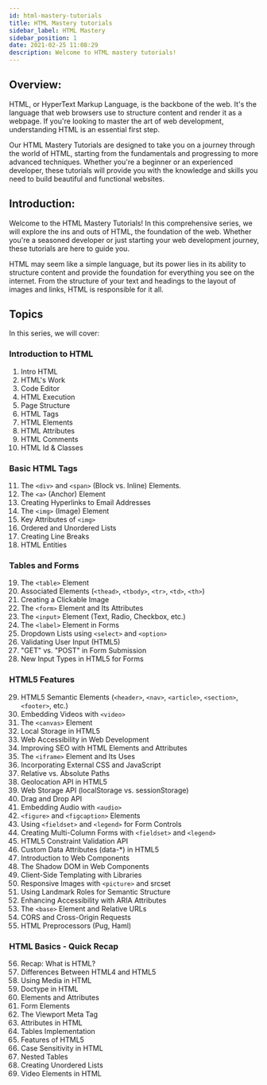 ```yaml
---
id: html-mastery-tutorials
title: HTML Mastery tutorials
sidebar_label: HTML Mastery
sidebar_position: 1
date: 2021-02-25 11:08:29
description: Welcome to HTML mastery tutorials!
---
```



## Overview:

HTML, or HyperText Markup Language, is the backbone of the web. It's the language that web browsers use to structure content and render it as a webpage. If you're looking to master the art of web development, understanding HTML is an essential first step.

Our HTML Mastery Tutorials are designed to take you on a journey through the world of HTML, starting from the fundamentals and progressing to more advanced techniques. Whether you're a beginner or an experienced developer, these tutorials will provide you with the knowledge and skills you need to build beautiful and functional websites.

## Introduction:

Welcome to the HTML Mastery Tutorials! In this comprehensive series, we will explore the ins and outs of HTML, the foundation of the web. Whether you're a seasoned developer or just starting your web development journey, these tutorials are here to guide you.

HTML may seem like a simple language, but its power lies in its ability to structure content and provide the foundation for everything you see on the internet. From the structure of your text and headings to the layout of images and links, HTML is responsible for it all.

## Topics

In this series, we will cover:

### Introduction to HTML

1. Intro HTML
2. HTML's Work
3. Code Editor
4. HTML Execution
5. Page Structure
6. HTML Tags
7. HTML Elements
8. HTML Attributes
9. HTML Comments
10. HTML Id & Classes

### Basic HTML Tags

11. The `<div>` and `<span>` (Block vs. Inline) Elements. 
12. The `<a>` (Anchor) Element
13. Creating Hyperlinks to Email Addresses
14. The `<img>` (Image) Element
15. Key Attributes of `<img>`
16. Ordered and Unordered Lists
17. Creating Line Breaks
18. HTML Entities

### Tables and Forms

19. The `<table>` Element
20. Associated Elements (`<thead>`, `<tbody>`, `<tr>`, `<td>`, `<th>`)
21. Creating a Clickable Image
22. The `<form>` Element and Its Attributes
23. The `<input>` Element (Text, Radio, Checkbox, etc.)
24. The `<label>` Element in Forms
25. Dropdown Lists using `<select>` and `<option>`
26. Validating User Input (HTML5)
27. "GET" vs. "POST" in Form Submission
28. New Input Types in HTML5 for Forms

### HTML5 Features

29. HTML5 Semantic Elements (`<header>`, `<nav>`, `<article>`, `<section>`, `<footer>`, etc.)
30. Embedding Videos with `<video>`
31. The `<canvas>` Element
32. Local Storage in HTML5
33. Web Accessibility in Web Development
34. Improving SEO with HTML Elements and Attributes
35. The `<iframe>` Element and Its Uses
36. Incorporating External CSS and JavaScript
37. Relative vs. Absolute Paths
38. Geolocation API in HTML5
39. Web Storage API (localStorage vs. sessionStorage)
40. Drag and Drop API
41. Embedding Audio with `<audio>`
42. `<figure>` and `<figcaption>` Elements
43. Using `<fieldset>` and `<legend>` for Form Controls
44. Creating Multi-Column Forms with `<fieldset>` and `<legend>`
45. HTML5 Constraint Validation API
46. Custom Data Attributes (data-*) in HTML5
47. Introduction to Web Components
48. The Shadow DOM in Web Components
49. Client-Side Templating with Libraries
50. Responsive Images with `<picture>` and srcset
51. Using Landmark Roles for Semantic Structure
52. Enhancing Accessibility with ARIA Attributes
53. The `<base>` Element and Relative URLs
54. CORS and Cross-Origin Requests
55. HTML Preprocessors (Pug, Haml)

### HTML Basics - Quick Recap

56. Recap: What is HTML?
57. Differences Between HTML4 and HTML5
58. Using Media in HTML
59. Doctype in HTML
60. Elements and Attributes
61. Form Elements
62. The Viewport Meta Tag
63. Attributes in HTML
64. Tables Implementation
65. Features of HTML5
66. Case Sensitivity in HTML
67. Nested Tables
68. Creating Unordered Lists
69. Video Elements in HTML
